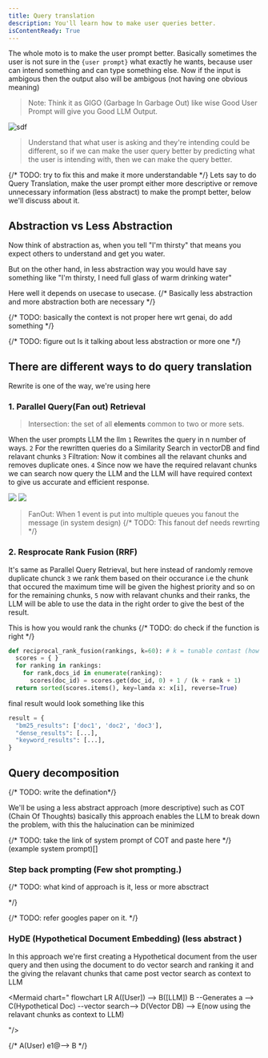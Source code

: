 ```yaml
---
title: Query translation
description: You'll learn how to make user queries better.
isContentReady: True
---
```


The whole moto is to make the user prompt better. Basically sometimes the user is not sure in the `{user prompt}` what exactly he wants, because user can intend something and can type something else. Now if the input is ambigous then the output also will be ambigous (not having one obvious meaning)



> Note: Think it as GIGO (Garbage In Garbage Out) like wise Good User Prompt will give you Good LLM Output.

![sdf](./assets/query-translation.png)


> Understand that what user is asking and they're intending could be different, so if we can make the user query better by predicting what the user is intending with, then we can make the query better.

{/* TODO: try to fix this and make it more understandable */}
Lets say to do Query Translation, make the user prompt either more descriptive or remove unnecessary information (less abstract) to make the prompt better, below we'll discuss about it.

## Abstraction vs Less Abstraction

Now think of abstraction as, when you tell "I'm thirsty" that means you expect others to understand and get you water.

But on the other hand, in less abstraction way you would have say something like "I'm thirsty, I need full glass of warm drinking water"

Here well it depends on usecase to usecase.
 {/* Basically less abstraction and more abstraction both are necessary */}

{/* TODO: basically the context is not proper here wrt genai, do add something */}


{/* TODO: figure out Is it talking about less abstraction or more one */}
## There are different ways to do query translation

Rewrite is one of the way, we're using here

### 1. Parallel Query(Fan out) Retrieval


> Intersection: the set of all **elements** common to two or more sets.

When the user prompts LLM the llm 
`1` Rewrites the query in n number of ways.
`2` For the rewritten queries do a Similarity Search in vectorDB and find relavant chunks
`3` Filtration: Now it combines all the relavant chunks and removes duplicate ones.
`4` Since now we have the required relavant chunks we can search now query the LLM and the LLM will have required context to give us accurate and efficient response.

![](./assets/parallel-query-retrival.png)
![](./assets/parallel-query-retrival-usage.png)

> FanOut: When 1 event is put into multiple queues you fanout the message (in system design)
{/* TODO: This fanout def needs rewrting */}

### 2. Resprocate Rank Fusion (RRF)
It's same as Parallel Query Retrieval, but here instead of randomly remove duplicate chunck `3` we rank them based on their occurance i.e the chunk that occured the maximum time will be given the highest priority and so on for the remaining chunks,
`5` now with relavant chunks and their ranks, the LLM will be able to use the data in the right order to give the best of the result.

This is how you would rank the chunks
{/* TODO: do check if the function is right  */}
```py
def reciprocal_rank_fusion(rankings, k=60): # k = tunable contast (how to rank)
  scores = { }
  for ranking in rankings:
    for rank,docs_id in enumerate(ranking):
      scores(doc_id) = scores.get(doc_id, 0) + 1 / (k + rank + 1)
  return sorted(scores.items(), key=lamda x: x[i], reverse=True)
```
final result would look something like this
```py
result = {
  "bm25_results": ['doc1', 'doc2', 'doc3'],
  "dense_results": [...],
  "keyword_results": [...],
}
```


## Query decomposition
{/* TODO: write the defination*/}

We'll be using a less abstract approach (more descriptive) such as COT (Chain Of Thoughts)
basically this approach enables the LLM to break down the problem, with this the halucination can be minimized

{/* TODO: take the link of system prompt of COT and paste here */}
(example system prompt)[]

### Step back prompting (Few shot prompting.)
{/* TODO:
 what kind of approach is it, less or more absctract
 
 */}


{/* TODO: refer googles paper on it. */}


### HyDE (Hypothetical Document Embedding) (less abstract )
In this approach we're first creating a Hypothetical document from the user query and then using the document to do vector search and ranking it and the giving the relavant chunks that came post vector search as context to LLM


<Mermaid chart="
flowchart LR
  A([User]) --> B([LLM])
  B --Generates a --> C(Hypothetical Doc) --vector search--> D(Vector DB) --> E(now using the relavant chunks as context to LLM)


"/>

  {/* A(User) e1@--> B */}
